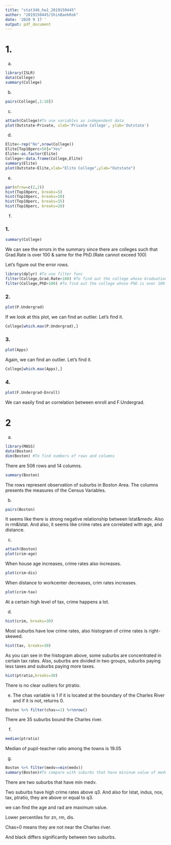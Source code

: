 ---
title: "stat346_hw1_2019150445"
author: "2019150445/ShinBaekRok"
date: '2020 9 17 '
output: pdf_document
---

# 1.


  (a)
```{r}
library(ISLR)
data(College)
summary(College)
```


  (b)
```{r}
pairs(College[,1:10])
```


  (c)
```{r}
attach(College)#To use variables as independent data
plot(Outstate~Private, xlab='Private College', ylab='Outstate')
```


  (d)
```{r}
Elite<-rep("No",nrow(College))
Elite[Top10perc>50]="Yes"
Elite<-as.factor(Elite)
College<-data.frame(College,Elite)
summary(Elite)
plot(Outstate~Elite,xlab="Elite College",ylab="Outstate")
```


  (e)
```{r}
par(mfrow=c(2,2))
hist(Top10perc, breaks=5)
hist(Top10perc, breaks=10)
hist(Top10perc, breaks=15)
hist(Top10perc, breaks=20)
```


  (f)

### 1.
```{r}
summary(College)
```

We can see the errors in the summary since there are colleges such that Grad.Rate is over 100 & same for the PhD.(Rate cannot exceed 100)


Let's figure out the error rows.
```{r}
library(dplyr) #To use filter func
filter(College,Grad.Rate>100) #To find out the college whose Graduation rate is over 100
filter(College,PhD>100) #To find out the college whose PhD is over 100
```


### 2.
```{r}
plot(P.Undergrad)
```

If we look at this plot, we can find an outlier.
Let's find it.
```{r}
College[which.max(P.Undergrad),]
```


### 3.
```{r}
plot(Apps)
```

Again, we can find an outlier.
Let's find it.
```{r}
College[which.max(Apps),]
```


### 4.
```{r}
plot(F.Undergrad~Enroll)
```

We can easily find an correlation between enroll and F.Undergrad.



# 2


  (a)

```{r}
library(MASS)
data(Boston)
dim(Boston) #To find numbers of rows and columns
```
There are 506 rows and 14 columns.

```{r}
summary(Boston)
```
The rows represent observation of suburbs in Boston Area. The columns presents the measures of the Census Variables.


  (b)

```{r}
pairs(Boston)
```
It seems like there is strong negative relationship between lstat&medv. Also in rm&lstat.
And also, it seems like crime rates are correlated with age, and distance.


  (c)

```{r}
attach(Boston)
plot(crim~age)
```
When house age increases, crime rates also increases.


```{r}
plot(crim~dis)
```
When distance to workcenter decreases, crim rates increases.

```{r}
plot(crim~tax)
```
At a certain high level of tax, crime happens a lot.


  (d)
  
```{r}
hist(crim, breaks=30)
```
Most suburbs have low crime rates, also histogram of crime rates is right-skewed.
```{r}
hist(tax, breaks=30)
```
As you can see in the histogram above, some suburbs are concentrated in certain tax rates. Also, suburbs are divided in two groups, suburbs paying less taxes and suburbs paying more taxes.
```{r}
hist(ptratio,breaks=30)
```
There is no clear outliers for ptratio.


  (e)
The chas variable is 1 if it is located at the boundary of the Charles River and if it is not, returns 0.
```{r}
Boston %>% filter(chas==1) %>%nrow()
```
There are 35 suburbs bound the Charles river.


  (f)
```{r}
median(ptratio)
```
Median of pupil-teacher ratio among the towns is 19.05


  (g)
```{r}
Boston %>% filter(medv==min(medv))
summary(Boston)#To compare with suburbs that have mininum value of medv.
```
There are two suburbs that have min medv.

Two suburbs have high crime rates above q3. And also for lstat, indus, nox, tax, ptratio, they are above or equal to q3. 

we can find the age and rad are maximum value. 

Lower percentiles for zn, rm, dis. 

Chas=0 means they are not near the Charles river.

And black differs significantly between two suburbs.